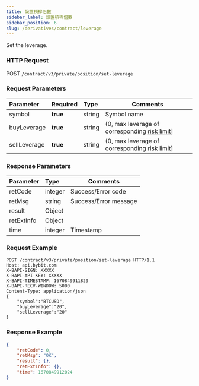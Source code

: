 ```yaml
---
title: 設置槓桿倍數
sidebar_label: 設置槓桿倍數
sidebar_position: 6
slug: /derivatives/contract/leverage
---
```


Set the leverage.

### HTTP Request
POST `/contract/v3/private/position/set-leverage`

### Request Parameters
| Parameter | Required | Type | Comments|
|:----- |:-------|:-----|------ |
|symbol |**true** |string |Symbol name|
|buyLeverage |**true** |string |(0, max leverage of corresponding [risk limit](../public/risk-limit#)] |
|sellLeverage |**true** |string |(0, max leverage of corresponding risk limit]|

### Response Parameters
| Parameter | Type | Comments|
|:----- |:-----|----- |
|retCode |integer |Success/Error code |
|retMsg |string |Success/Error message |
|result |Object | |
|retExtInfo |Object | |
|time |integer |Timestamp |

### Request Example

<Tabs>
<TabItem value="console" label="Console">

```http
POST /contract/v3/private/position/set-leverage HTTP/1.1
Host: api.bybit.com
X-BAPI-SIGN: XXXXX
X-BAPI-API-KEY: XXXXX
X-BAPI-TIMESTAMP: 1670849911829
X-BAPI-RECV-WINDOW: 5000
Content-Type: application/json
{
    "symbol":"BTCUSD",
    "buyLeverage":"20",
    "sellLeverage":"20"
}
```

</TabItem>
</Tabs>

### Response Example

<Tabs>
<TabItem value="js linear" label="linear">

```json
{
    "retCode": 0,
    "retMsg": "OK",
    "result": {},
    "retExtInfo": {},
    "time": 1670849912024
}
```
</TabItem>
</Tabs>
